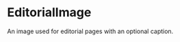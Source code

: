 
<Meta
  title="Labs + Brand|Molecules/EditorialImage"
  component={EditorialImage}
  decorators={[withKnobs]}
/>

# EditorialImage

<StoryStatus status="ready" />

An image used for editorial pages with an optional caption.

<Preview withSource="open" className="dark">
  <Story name="EditorialImage">
    <EditorialImage
      image={text(
        'Image URL',
        'https://images.ctfassets.net/go6kr6r0ykrq/4NI4czS6Y3DeaBBlVAoPTL/5a95deb01518e0cbb27bac8c6e00eaf6/broadway_2_70.jpg'
      )}
      alt={text('Alt text', 'A picture of two Codecademy employees.')}
      caption={text('Optional caption', 'You can remove this caption.')}
    />
  </Story>
</Preview>

<Props story="EditorialImage" of={EditorialImage} />
